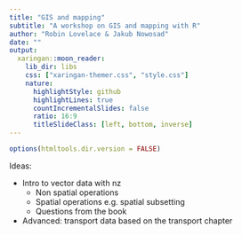 ```yaml
---
title: "GIS and mapping"
subtitle: "A workshop on GIS and mapping with R"
author: "Robin Lovelace & Jakub Nowosad"
date: ""
output:
  xaringan::moon_reader:
    lib_dir: libs
    css: ["xaringan-themer.css", "style.css"]
    nature:
      highlightStyle: github
      highlightLines: true
      countIncrementalSlides: false
      ratio: 16:9
      titleSlideClass: [left, bottom, inverse]
---
```


```r
options(htmltools.dir.version = FALSE)
```

Ideas: 

- Intro to vector data with nz
  - Non spatial operations
  - Spatial operations e.g. spatial subsetting
  - Questions from the book
  
- Advanced: transport data based on the transport chapter